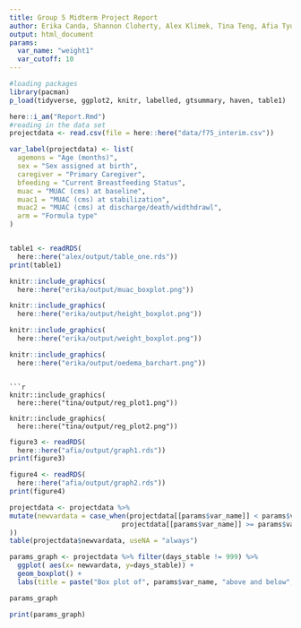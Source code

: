 ```yaml
---
title: Group 5 Midterm Project Report
author: Erika Canda, Shannon Cloherty, Alex Klimek, Tina Teng, Afia Tyus
output: html_document
params: 
  var_name: "weight1"
  var_cutoff: 10
---
```


```r
#loading packages
library(pacman)
p_load(tidyverse, ggplot2, knitr, labelled, gtsummary, haven, table1)

here::i_am("Report.Rmd")
#reading in the data set
projectdata <- read.csv(file = here::here("data/f75_interim.csv"))

var_label(projectdata) <- list(
  agemons = "Age (months)",
  sex = "Sex assigned at birth",
  caregiver = "Primary Caregiver",
  bfeeding = "Current Breastfeeding Status",
  muac = "MUAC (cms) at baseline",
  muac1 = "MUAC (cms) at stabilization",
  muac2 = "MUAC (cms) at discharge/death/widthdrawl",
  arm = "Formula type"
)



```

```r
table1 <- readRDS(
  here::here("alex/output/table_one.rds"))
print(table1)
```

```r
knitr::include_graphics(
  here::here("erika/output/muac_boxplot.png"))

knitr::include_graphics(
  here::here("erika/output/height_boxplot.png"))

knitr::include_graphics(
  here::here("erika/output/weight_boxplot.png"))
```

```r
knitr::include_graphics(
  here::here("erika/output/oedema_barchart.png"))
```
```

```r
knitr::include_graphics(
  here::here("tina/output/reg_plot1.png"))
  
knitr::include_graphics(
  here::here("tina/output/reg_plot2.png"))
```

```r
figure3 <- readRDS(
  here::here("afia/output/graph1.rds"))
print(figure3)

figure4 <- readRDS(
  here::here("afia/output/graph2.rds"))
print(figure4)
```

``` r

projectdata <- projectdata %>% 
mutate(newvardata = case_when(projectdata[[params$var_name]] < params$var_cutoff ~ "Less than cutoff",
                            projectdata[[params$var_name]] >= params$var_cutoff ~ "Greater than or equal to cutoff"
))
table(projectdata$newvardata, useNA = "always")

params_graph <- projectdata %>% filter(days_stable != 999) %>% 
  ggplot( aes(x= newvardata, y=days_stable)) +
  geom_boxplot() + 
  labs(title = paste("Box plot of", params$var_name, "above and below", params$var_cutoff), x = "", y = "Days to Stabilization")

params_graph

print(params_graph)
```

